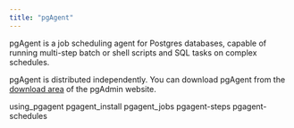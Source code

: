 ```yaml
---
title: "pgAgent"
---
```


<div id="pgagent" class="registered_link"></div>

pgAgent is a job scheduling agent for Postgres databases, capable of running multi-step batch or shell scripts and SQL tasks on complex schedules.

pgAgent is distributed independently. You can download pgAgent from the [download area](http://www.pgadmin.org/download) of the pgAdmin website.

<div class="toctree" maxdepth="2">

using_pgagent pgagent_install pgagent_jobs pgagent-steps pgagent-schedules

</div>

